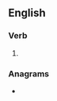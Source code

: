==English==

===Verb===
{{head|en|verb form}}

# {{en-past of|gobble}}

===Anagrams===
* {{l|en|globbed}}